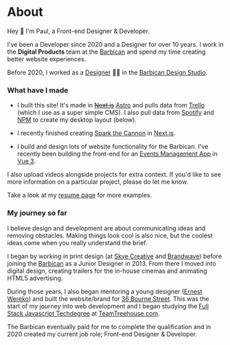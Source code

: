 
<Row>

# About

Hey 👋 I'm Paul, a Front-end Designer & Developer.

I've been a Developer since 2020 and a Designer for over 10 years. I work in the **Digital Products** team at the [Barbican](https://barbican.org.uk) and spend my time creating better website experiences.

Before 2020, I worked as a [Designer](https://www.creativelivesinprogress.com/article/paul-heading) 👨‍🎨 in the [Barbican Design Studio](https://www.creativelivesinprogress.com/article/barbican).

</Row>

<Row>

### What have I made

- I built this site! It's made in ~~[Next.js](https://nextjs.org)~~ [Astro](https://astro.build) and pulls data from [Trello](https://trello.com) (which I use as a super simple CMS). I also pull data from [Spotify](https://spotify.com) and [NPM](https://npmjs.com) to create my desktop layout (below).

- I recently finished creating [Spark the Cannon](/project/sparking-the-cannon-with-nextjs/) in [Next.js](https://nextjs.org).

- I build and design lots of website functionality for the Barbican. I've recently been building the front-end for an [Events Management App](/project/organising-spaces-with-graphql) in [Vue 3](https://vuejs.org/).

I also upload videos alongside projects for extra context. If you'd like to see more information on a particular project, please do let me know.

Take a look at my [resume page](/resume) for more examples.

</Row>

<Row>

### My journey so far

I believe design and development are about communicating ideas and removing obstacles. Making things look cool is also nice, but the coolest ideas come when you really understand the brief.

I began by working in print design (at [Skye Creative](http://www.skyecreative.co.uk/) and [Brandwave](https://brandwavemarketing.com/)) before joining the [Barbican](https://en.wikipedia.org/wiki/Barbican_Centre) as a Junior Designer in 2013. From there I moved into digital design, creating trailers for the in-house cinemas and animating HTML5 advertising.

During those years, I also began mentoring a young designer ([Ernest Wereko](https://www.ernestwereko.com/)) and built the website/brand for [36 Bourne Street](/project/selling-designer-fabric-with-wordpress/). This was the start of my journey into web development and I began studying the [Full Stack Javascript Techdegree](https://teamtreehouse.com/plans) at [TeamTreehouse.com](https://teamtreehouse.com).

The Barbican eventually paid for me to complete the qualification and in 2020 created my current job role; Front-end Designer & Developer.

</Row>
